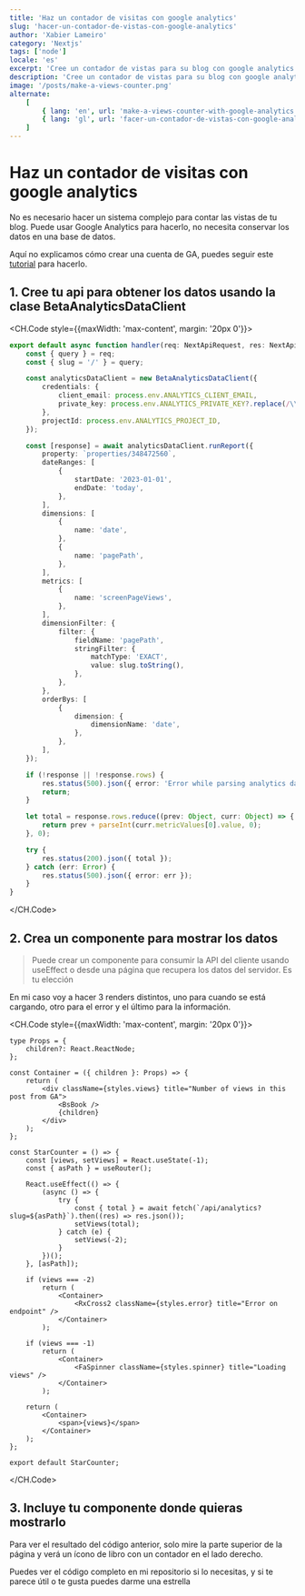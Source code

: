 ```yaml
---
title: 'Haz un contador de visitas con google analytics'
slug: 'hacer-un-contador-de-vistas-con-google-analytics'
author: 'Xabier Lameiro'
category: 'Nextjs'
tags: ['node']
locale: 'es'
excerpt: 'Cree un contador de vistas para su blog con google analytics y nextjs api route. Uso de BetaAnalyticsDataClient desde la API de datos de Google Analytics'
description: 'Cree un contador de vistas para su blog con google analytics y nextjs api route. Uso de BetaAnalyticsDataClient desde la API de datos de Google Analytics'
image: '/posts/make-a-views-counter.png'
alternate:
    [
        { lang: 'en', url: 'make-a-views-counter-with-google-analytics' },
        { lang: 'gl', url: 'facer-un-contador-de-vistas-con-google-analytics' },
    ]
---
```


# Haz un contador de visitas con google analytics

<Date date="01-10-2023" />

<GoogleAdsense slot="6618374506" horizontal />

No es necesario hacer un sistema complejo para contar las vistas de tu blog. Puede usar Google Analytics para hacerlo, no necesita conservar los datos en una base de datos.

Aquí no explicamos cómo crear una cuenta de GA, puedes seguir este [tutorial](https://support.google.com/analytics/answer/1008015?hl=en 'GA Link') para hacerlo.

## 1. Cree tu api para obtener los datos usando la clase BetaAnalyticsDataClient

<CH.Code style={{maxWidth: 'max-content', margin: '20px 0'}}>

```ts .analytics.ts
export default async function handler(req: NextApiRequest, res: NextApiResponse<Data>) {
    const { query } = req;
    const { slug = '/' } = query;

    const analyticsDataClient = new BetaAnalyticsDataClient({
        credentials: {
            client_email: process.env.ANALYTICS_CLIENT_EMAIL,
            private_key: process.env.ANALYTICS_PRIVATE_KEY?.replace(/\\n/g, '\n'),
        },
        projectId: process.env.ANALYTICS_PROJECT_ID,
    });

    const [response] = await analyticsDataClient.runReport({
        property: `properties/348472560`,
        dateRanges: [
            {
                startDate: '2023-01-01',
                endDate: 'today',
            },
        ],
        dimensions: [
            {
                name: 'date',
            },
            {
                name: 'pagePath',
            },
        ],
        metrics: [
            {
                name: 'screenPageViews',
            },
        ],
        dimensionFilter: {
            filter: {
                fieldName: 'pagePath',
                stringFilter: {
                    matchType: 'EXACT',
                    value: slug.toString(),
                },
            },
        },
        orderBys: [
            {
                dimension: {
                    dimensionName: 'date',
                },
            },
        ],
    });

    if (!response || !response.rows) {
        res.status(500).json({ error: 'Error while parsing analytics data' });
        return;
    }

    let total = response.rows.reduce((prev: Object, curr: Object) => {
        return prev + parseInt(curr.metricValues[0].value, 0);
    }, 0);

    try {
        res.status(200).json({ total });
    } catch (err: Error) {
        res.status(500).json({ error: err });
    }
}
```

</CH.Code>

## 2. Crea un componente para mostrar los datos

> Puede crear un componente para consumir la API del cliente usando useEffect o desde una página que recupera los datos del servidor. Es tu elección

En mi caso voy a hacer 3 renders distintos, uno para cuando se está cargando, otro para el error y el último para la información.

<CH.Code style={{maxWidth: 'max-content', margin: '20px 0'}}>

```tsx ViewCounter.tsx mark=29,36,43
type Props = {
    children?: React.ReactNode;
};

const Container = ({ children }: Props) => {
    return (
        <div className={styles.views} title="Number of views in this post from GA">
            <BsBook />
            {children}
        </div>
    );
};

const StarCounter = () => {
    const [views, setViews] = React.useState(-1);
    const { asPath } = useRouter();

    React.useEffect(() => {
        (async () => {
            try {
                const { total } = await fetch(`/api/analytics?slug=${asPath}`).then((res) => res.json());
                setViews(total);
            } catch (e) {
                setViews(-2);
            }
        })();
    }, [asPath]);

    if (views === -2)
        return (
            <Container>
                <RxCross2 className={styles.error} title="Error on endpoint" />
            </Container>
        );

    if (views === -1)
        return (
            <Container>
                <FaSpinner className={styles.spinner} title="Loading views" />
            </Container>
        );

    return (
        <Container>
            <span>{views}</span>
        </Container>
    );
};

export default StarCounter;
```

</CH.Code>

## 3. Incluye tu componente donde quieras mostrarlo

Para ver el resultado del código anterior, solo mire la parte superior de la página y verá un ícono de libro con un contador en el lado derecho.

Puedes ver el código completo en mi repositorio si lo necesitas, y si te parece útil o te gusta puedes darme una estrella
